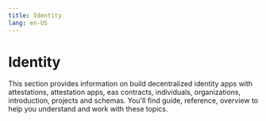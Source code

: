 ```yaml
---
title: Identity
lang: en-US
---
```



# Identity

This section provides information on build decentralized identity apps with attestations, attestation apps, eas contracts, individuals, organizations, introduction, projects and schemas. You'll find guide, reference, overview to help you understand and work with these topics.

<Cards>
  <Card title="Build decentralized identity apps with attestations" href="/chain/identity/about-attestations" />

  <Card title="Attestation apps" href="/chain/identity/applications" />

  <Card title="Eas contracts" href="/chain/identity/contracts-eas" />

  <Card title="Individuals" href="/chain/identity/individuals" />

  <Card title="Organizations" href="/chain/identity/organizations" />

  <Card title="Introduction" href="/chain/identity/overview" />

  <Card title="Projects" href="/chain/identity/projects" />

  <Card title="Schemas" href="/chain/identity/schemas" />
</Cards>
